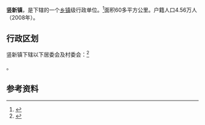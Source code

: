 {{中国乡级行政区|31/02/30/106/000}}

'''竖新镇'''，是{{PRC admin/fullname|31/02/30/106/000|3}}下辖的一个[[乡镇|乡镇]]级行政单位。<ref>{{PRC admin/ref sgc|{{PRC admin/parent|31/02/30/106/000}}}}</ref>面积60多平方公里。户籍人口4.56万人（2008年）。

== 行政区划 ==

竖新镇下辖以下居委会及村委会：<ref>{{PRC admin/ref sgc|31/02/30/106/000}}</ref>

{{PRC admin/children|31/02/30/106/000}}。

== 参考资料 ==

{{reflist}}

{{行政区划小作品}}
{{PRC admin/navcat|31/02/30/106/000}}